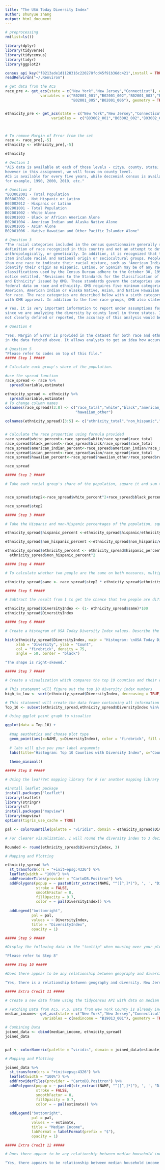 ```yaml
---
title: "The USA Today Diversity Index"
author: shunyue zhang
output: html_document
---
```


```r
# preprocessing
rm(list=ls())

library(dplyr)
library(tidyverse)
library(tidycensus)
library(tidyr)
library(ggplot2)

census_api_key("f8213ade1d1128316c220278fcd45f91b36dc421",install = TRUE, overwrite = TRUE)
readRenviron("~/.Renviron")

# get data from the ACS
race_pre <- get_acs(state = c("New York","New Jersey","Connecticut"), geography = "county", 
                variables = c("B02001_001","B02001_002","B02001_003","B02001_004",
                              "B02001_005","B02001_006"), geometry = TRUE)


ethnicity_pre <- get_acs(state = c("New York","New Jersey","Connecticut"), geography = "county", 
                     variables =  c("B03002_001","B03002_002","B03002_012"), geometry = TRUE)



# To remove Margin of Error from the set
race <- race_pre[,-5]
ethnicity <- ethnicity_pre[,-5]

ethnicity

```

```r
# Qestion 1
"ACS data is available at each of those levels - citye, county, state; 
however in this assignment, we will focus on county level. 
ACS is available for every five years, while deccenial census is available for every 10 years, 
for example, 1990, 2000, 2010, etc."
```

```r
# Question 2
"B03002001 - Total Population
B03002002 - Not Hispanic or Latino
B03002012 - Hispanic or Latino
B02001001 - Total Population
B02001002 - White Alone
B02001003 - Black or African American Alone
B02001004 - American Indian and Alaska Native Alone
B02001005 - Asian Alone
B02001006 - Native Hawaiian and Other Pacific Islander Alone"

```

```r
# Question 3
"The racial categories included in the census questionnaire generally reflect a social 
definition of race recognized in this country and not an attempt to define race biologically, 
anthropologically, or genetically. In addition, it is recognized that the categories of the race 
item include racial and national origin or sociocultural groups. People may choose to report more 
than one race to indicate their racial mixture, such as 'American Indian' and 'White.' People who 
identify their origin as Hispanic, Latino, or Spanish may be of any race.The racial 
classifications used by the Census Bureau adhere to the October 30, 1997, Federal Register 
notice entitled, 'Revisions to the Standards for the Classification of Federal Data on Race 
and Ethnicity' issued by OMB. These standards govern the categories used to collect and present 
federal data on race and ethnicity. OMB requires five minimum categories (White, Black or African 
American, American Indian or Alaska Native, Asian, and Native Hawaiian or Other Pacific Islander) 
for race. The race categories are described below with a sixth category, 'Some Other Race,' added 
with OMB approval. In addition to the five race groups, OMB also states that respondents.

# Yes, it is very important information to report under assumptions for this analysis, 
since we are analyzing the diversity by county level in three states. If racial groups were 
not clearly defined or reported, the accuracy of this analysis would be very questionable."
```

```r
# Question 4

"Yes, Margin of Error is provided in the dataset for both race and ethnicity, as they are included 
in the data fetched above. It allows analysts to get an idea how accuracy their results are."

```

```r
# Question 5
"Please refer to codes on top of this file."
##### Step 1 ##### 

# Calculate each group's share of the population. 

#use the spread function
race_spread <- race %>%
  spread(variable,estimate)

ethnicity_spread <- ethnicity %>%
  spread(variable,estimate)
# To change column names
colnames(race_spread)[3:8] <- c("race_total","white","black","american_indian","asian",
                                "hawaiian_other")

colnames(ethnicity_spread)[3:5] <- c("ethnicity_total","non_hispanic","hispanic")


# Calculate the race proportion using formula provided
race_spread$white_percent<-race_spread$white/race_spread$race_total
race_spread$black_percent<-race_spread$black/race_spread$race_total
race_spread$american_indian_percent<-race_spread$american_indian/race_spread$race_total
race_spread$asian_percent<-race_spread$asian/race_spread$race_total
race_spread$hawaiian_percent<-race_spread$hawaiian_other/race_spread$race_total

race_spread


```

```r
##### Step 2 ##### 

# Take each racial group's share of the population, square it and sum the results.


race_spread$step2<-race_spread$white_percent^2+race_spread$black_percent^2+race_spread$american_indian_percent^2+race_spread$asian_percent^2+race_spread$hawaiian_percent^2

race_spread$step2
```

```r
##### Step 3 ##### 

# Take the Hispanic and non-Hispanic percentages of the population, square each and add them to get the chance that any two people will be Hispanic or not

ethnicity_spread$hispanic_percent <-ethnicity_spread$hispanic/ethnicity_spread$ethnicity_total

ethnicity_spread$non_hispanic_percent <-ethnicity_spread$non_hispanic/ethnicity_spread$ethnicity_total

ethnicity_spread$ethnicity_percent <- ethnicity_spread$hispanic_percent^2 + 
  ethnicity_spread$non_hispanic_percent^2

```

```r
##### Step 4 ##### 

# To calculate whether two people are the same on both measures, multiply the results of the ???rst two steps. This is the probability that any two people are the SAME by race and ethnicity.

ethnicity_spread$same <- race_spread$step2 * ethnicity_spread$ethnicity_percent


```

```r
##### Step 5 ##### 

# Subtract the result from 1 to get the chance that two people are di???erent - diverse. For ease of use, multiply the result by 100 to place it on a scale from 0 to 100. Create a new column with your USA Today Diversity Index value.

ethnicity_spread$DiversityIndex <- (1- ethnicity_spread$same)*100
ethnicity_spread$DiversityIndex

```

```r
##### Step 6 #####

# Create a histogram of USA Today Diversity Index values. Describe the shape of the histogram in statistical terms (Hint: skewness).

hist(ethnicity_spread$DiversityIndex, main = "Histogram: \nUSA Today Diversity Index Values", 
     xlab = "Diversity", ylab = "Count", 
     col = "firebrick", density = 75,
     angle = 50, border = "black")

"The shape is right-skewed."
```

```r
##### Step 7 #####

# Create a visualization which compares the top 10 counties and their diversity index value using ggplot2. 

# This statement will figure out the top 10 diversity index numbers
high_to_low <- sort(ethnicity_spread$DiversityIndex, decreasing = TRUE)[1:10]

# This statement will create the data frame containing all information for the top 10 counties
Top_10 <- subset(ethnicity_spread,ethnicity_spread$DiversityIndex %in% high_to_low)

# Using ggplot point graph to visualize

ggplot(data = Top_10) + 
  
  #map aesthetics and choose plot type
  geom_point(aes(x=NAME, y=DiversityIndex), color = "firebrick", fill = "firebrick") + 
  
  # labs will give you your label arguments
  labs(title="Histogram: Top 10 Counties with Diversity Index", x="County", y="Diversity Index")+
  
  theme_minimal()
```

```r
##### Step 8 #####

# Using the lea???et mapping library for R (or another mapping library of your choice), visualize the USA Today Diversity Index by county for New York, New Jersey and Connecticut.

#install leaflet package
install.packages("leaflet")
library(leaflet)
library(stringr)
library(sf)
install.packages("mapview")
library(mapview)
options(tigris_use_cache = TRUE)

pal <- colorQuantile(palette = "viridis", domain = ethnicity_spread$DiversityIndex, n = 10)

# For clearer visualization, I will round the diversity index to 3 decimal points.

Rounded <- round(ethnicity_spread$DiversityIndex, 3)

# Mapping and Plotting

ethnicity_spread %>%
  st_transform(crs = "+init=epsg:4326") %>%
  leaflet(width = "100%") %>%
  addProviderTiles(provider = "CartoDB.Positron") %>%
  addPolygons(popup = ~ paste0(str_extract(NAME, "^([^,]*)"), ', ', "Diversity Index=" , Rounded),
              stroke = FALSE,
              smoothFactor = 0,
              fillOpacity = 0.7,
              color = ~ pal(DiversityIndex)) %>%
  
  addLegend("bottomright", 
            pal = pal, 
            values = ~ DiversityIndex,
            title = "DiversityIndex",
            opacity = 1)

```

```r
##### Step 9 #####

#Display the following data in the "tooltip" when mousing over your plot: USA Today Diversity Index Value and County Name.

"Please refer to Step 8"
```

```r
##### Step 10 #####

#Does there appear to be any relationship between geography and diversity? Which state appears to be the most diverse?

"Yes, there is a relationship between geography and diversity. New Jersey appear to be the most diverse state (although Connecticut looks quite close too). New York is quite diverse on the lower side (close to New York City area), but upper side are less diverse."
```

```r
##### Extra Credit 11 #####

# Create a new data frame using the tidycensus API with data on median household income by county for New York, New Jersey and Connecticut. Join this data together with the data from New York County. Use ggplot2 (or another visualization library) to visualize the USA Today Diversity Index value and median household incomeon the same plot (Hint: try facet wrap!). 

# Fetching Data from ACS. P.S. Data from New York County is already included when fetching data for New York State on county level.
median_income<- get_acs(state = c("New York","New Jersey","Connecticut"), geography = "county", 
                 variables = c(medincome = "B19013_001"), geometry = TRUE)

# Combining Data
joined_data <- cbind(median_income, ethnicity_spread)
joined_data


pal <- colorNumeric(palette = "viridis", domain = joined_data$estimate)

# Mapping and Plotting

joined_data %>%
  st_transform(crs = "+init=epsg:4326") %>%
  leaflet(width = "100%") %>%
  addProviderTiles(provider = "CartoDB.Positron") %>%
  addPolygons(popup = ~ paste0(str_extract(NAME, "^([^,]*)"), ', ', "Diversity Index=" , Rounded, ', ','Median Income=', estimate),
              stroke = FALSE,
              smoothFactor = 0,
              fillOpacity = 0.7,
              color = ~ pal(estimate)) %>%
  
  addLegend("bottomright", 
            pal = pal, 
            values = ~ estimate,
            title = "Median Income",
            labFormat = labelFormat(prefix = "$"),
            opacity = 1)
```

```r
##### Extra Credit 12 #####

# Does there appear to be any relationship between median household income and diversity? How do counties di???er on these two measures?

"Yes, there appears to be relationship between median household income and diversity, which is positively correlated - in general term, the more a county is diversified, the higher median income will be."

```

